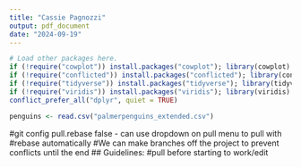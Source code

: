 ```yaml
---
title: "Cassie Pagnozzi"
output: pdf_document
date: "2024-09-19"
---
```


```r
# Load other packages here.
if (!require("cowplot")) install.packages("cowplot"); library(cowplot)
if (!require("conflicted")) install.packages("conflicted"); library(conflicted) # For dealing with conflicts
if (!require("tidyverse")) install.packages("tidyverse"); library(tidyverse)# For everything
if (!require("viridis")) install.packages("viridis"); library(viridis)
conflict_prefer_all("dplyr", quiet = TRUE)
```


```r
penguins <- read.csv("palmerpenguins_extended.csv")
```

#git config pull.rebase false - can use dropdown on pull menu to pull with 
#rebase automatically
#We can make branches off the project to prevent conflicts until the end 
## Guidelines:
#pull before starting to work/edit